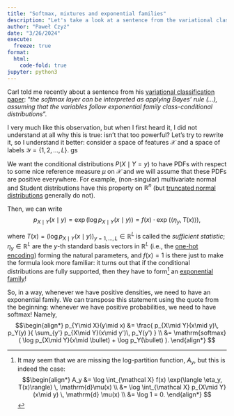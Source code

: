```yaml
---
title: "Softmax, mixtures and exponential families"
description: "Let's take a look at a sentence from the variational classification paper."
author: "Paweł Czyż"
date: "3/26/2024"
execute:
  freeze: true
format: 
  html:
    code-fold: true
jupyter: python3
---
```


Carl told me recently about a sentence from his [variational classification paper](https://openreview.net/forum?id=EWv9XGOpB3): "*the softmax layer can be interpreted as applying Bayes' rule (...), assuming that the variables follow exponential family class-conditional distributions*".

I very much like this observation, but when I first heard it, I did not understand at all why this is true: isn't that too powerful?
Let's try to rewrite it, so I understand it better: consider a space of features $\mathcal X$ and a space of labels $\mathcal Y = \{1, 2, \dotsc, L\}$.
gs

We want the conditional distributions $P(X\mid Y=y)$ to have PDFs with respect to some nice reference measure $\mu$ on $\mathcal X$ and we will assume that these PDFs are positive everywhere.
For example, (non-singular) multivariate normal and Student distributions have this property on $\mathbb R^n$ (but [truncated normal distributions](https://en.wikipedia.org/wiki/Truncated_normal_distribution) generally do not).

Then, we can write
$$
p_{X\mid Y}(x\mid y) = \exp(\log p_{X\mid Y}(x\mid y)) = f(x)\cdot \exp\!\big( \langle \eta_y, T(x) \rangle  \big), 
$$

where $T(x) = \big(\log p_{X\mid Y}(x\mid y) \big)_{y=1,\dotsc, L} \in \mathbb R^L$ is called the *sufficient statistic*; $\eta_y \in \mathbb R^L$ are the $y$-th standard basis vectors in $\mathbb R^L$ (i.e., the [one-hot encoding](https://en.wikipedia.org/wiki/One-hot)) forming the natural parameters, and $f(x)=1$ is there just to make the formula look more familiar: it turns out that if the conditional distributions are fully supported, then they have to form[^1] an [exponential family](https://en.wikipedia.org/wiki/Exponential_family)!

[^1]: It may seem that we are missing the log-partition function, $A_y$, but this is indeed the case:
$$\begin{align*}
A_y &= \log \int_{\mathcal X} f(x) \exp(\langle \eta_y, T(x)\rangle) \, \mathrm{d}\mu(x) \\
&= \log \int_{\mathcal X} p_{X\mid Y}(x\mid y) \, \mathrm{d} \mu(x) \\
&= \log 1 = 0.
\end{align*}
$$


So, in a way, whenever we have positive densities, we need to have an exponential family.
We can transpose this statement using the quote from the beginning: whenever we have positive probabilities, we need to have softmax!
Namely,
$$\begin{align*}
  p_{Y\mid X}(y\mid x) &= \frac{ p_{X\mid Y}(x\mid y)\, p_Y(y) }{ \sum_{y'} p_{X\mid Y}(x\mid y')\, p_Y(y') } \\
  &= \mathrm{softmax}( \log p_{X\mid Y}(x\mid \bullet) + \log p_Y(\bullet) ).
\end{align*}
$$

